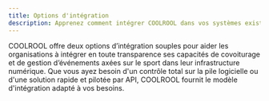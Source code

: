 ```yaml
---
title: Options d'intégration
description: Apprenez comment intégrer COOLROOL dans vos systèmes existants ou construire une solution personnalisée.
---
```


COOLROOL offre deux options d’intégration souples pour aider les organisations à intégrer en toute transparence ses capacités de covoiturage et de gestion d’événements axées sur le sport dans leur infrastructure numérique. Que vous ayez besoin d'un contrôle total sur la pile logicielle ou d'une solution rapide et pilotée par API, COOLROOL fournit le modèle d'intégration adapté à vos besoins.

<CardList cols={2}>
  <Card
    title="Source Code"
    icon="code"
    iconType="regular"
    iconSize="32px"
    link="/guides/integration-options/source-code-integration"
  />
  <Card
    title="API"
    icon="gear"
    iconType="regular"
    iconSize="32px"
    link="/guides/integration-options/api-integration"
  />
</CardList>
